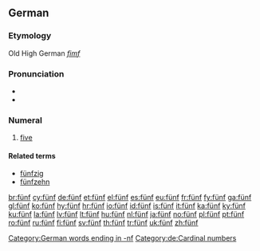 ==German==
{{cardinalbox|de|4|5|6|vier|sechs|ord=fünfte}}

===Etymology===
Old High German ''[[fimf]]''

===Pronunciation===
* {{IPA|/fʏnf/|lang=de}}
* {{audio|De-fünf.ogg|Audio}}

===Numeral===
{{infl|de|numeral}}

# [[five]]

====Related terms====
* [[fünfzig]]
* [[fünfzehn]]

[[Category:German words ending in -nf]]
[[Category:de:Cardinal numbers]]

[[br:fünf]]
[[cy:fünf]]
[[de:fünf]]
[[et:fünf]]
[[el:fünf]]
[[es:fünf]]
[[eu:fünf]]
[[fr:fünf]]
[[fy:fünf]]
[[ga:fünf]]
[[gl:fünf]]
[[ko:fünf]]
[[hy:fünf]]
[[hr:fünf]]
[[io:fünf]]
[[id:fünf]]
[[is:fünf]]
[[it:fünf]]
[[ka:fünf]]
[[ky:fünf]]
[[ku:fünf]]
[[la:fünf]]
[[lv:fünf]]
[[lt:fünf]]
[[hu:fünf]]
[[nl:fünf]]
[[ja:fünf]]
[[no:fünf]]
[[pl:fünf]]
[[pt:fünf]]
[[ro:fünf]]
[[ru:fünf]]
[[fi:fünf]]
[[sv:fünf]]
[[th:fünf]]
[[tr:fünf]]
[[uk:fünf]]
[[zh:fünf]]